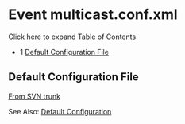 
# Event multicast.conf.xml 

 

Click here to expand Table of Contents

* 1 [Default Configuration File](#default-configuration-file)

## Default Configuration File

[From SVN trunk](http://svn.freeswitch.org/svn/freeswitch/trunk/conf/autoload%5Fconfigs/event%5Fmulticast.conf.xml)

See Also: [Default Configuration](https://wiki.freeswitch.org/wiki/Default%5FConfiguration "Default Configuration")



